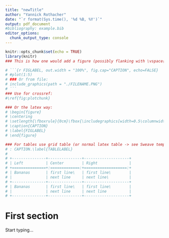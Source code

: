 ```yaml
---
title: "newTitle"
author: "Yannick Rothacher"
date: "`r format(Sys.time(), '%d %B, %Y')`"
output: pdf_document
#bibliography: example.bib
editor_options: 
  chunk_output_type: console
---
```


```r
knitr::opts_chunk$set(echo = TRUE)
library(knitr)
### This is how one would add a figure (possibly flanking with \vspace{1cm} or \bigskip):

# ```{r FIGLABEL, out.width = "100%", fig.cap="CAPTION", echo=FALSE}
# #plot(1:5)
# ### Or from file:
# include_graphics(path = "./FILENAME.PNG")
# ```
### Use for crossref:
#\ref{fig:plotchunk}

### Or the latex way:
# \begin{figure}
# \centering
# \setlength{\fboxrule}{0cm}\fbox{\includegraphics[width=0.5\columnwidth]{FILENAME}}
# \caption{CAPTION}
# \label{FIGLABEL}
# \end{figure}

### For tables use grid table (or normal latex table -> see Sweave template file):
# : CAPTION.\label{TABLELABEL}
# 
# +---------------+---------------+--------------------+
# | Left          | Center        | Right              |
# +===============+:=============:+===================:+
# | Bananas       | first line\   | first line\        |
# |               | next line     | next line\         |
# +---------------+---------------+--------------------+
# | Bananas       | first line\   | first line\        |
# |               | next line     | next line          |
# +---------------+---------------+--------------------+
```


# First section

Start typing...


